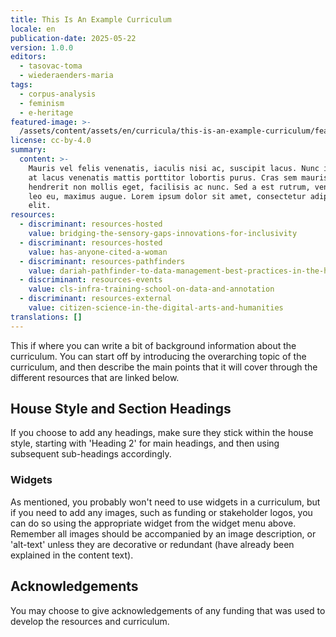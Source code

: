 ```yaml
---
title: This Is An Example Curriculum
locale: en
publication-date: 2025-05-22
version: 1.0.0
editors:
  - tasovac-toma
  - wiederaenders-maria
tags:
  - corpus-analysis
  - feminism
  - e-heritage
featured-image: >-
  /assets/content/assets/en/curricula/this-is-an-example-curriculum/featured-image.jpg
license: cc-by-4.0
summary:
  content: >-
    Mauris vel felis venenatis, iaculis nisi ac, suscipit lacus. Nunc id dolor
    at lacus venenatis mattis porttitor lobortis purus. Cras sem mauris,
    hendrerit non mollis eget, facilisis ac nunc. Sed a est rutrum, venenatis
    leo eu, maximus augue. Lorem ipsum dolor sit amet, consectetur adipiscing
    elit.
resources:
  - discriminant: resources-hosted
    value: bridging-the-sensory-gaps-innovations-for-inclusivity
  - discriminant: resources-hosted
    value: has-anyone-cited-a-woman
  - discriminant: resources-pathfinders
    value: dariah-pathfinder-to-data-management-best-practices-in-the-humanities
  - discriminant: resources-events
    value: cls-infra-training-school-on-data-and-annotation
  - discriminant: resources-external
    value: citizen-science-in-the-digital-arts-and-humanities
translations: []
---
```

This if where you can write a bit of background information about the curriculum.  You can start off by introducing the overarching topic of the curriculum, and then describe the main points that it will cover through the different resources that are linked below.&#x20;

## House Style and Section Headings

If you choose to add any headings, make sure they stick within the house style, starting with 'Heading 2' for main headings, and then using subsequent sub-headings accordingly.&#x20;

### Widgets

As mentioned, you probably won't need to use widgets in a curriculum, but if you need to add any images, such as funding or stakeholder logos, you can do so using the appropriate widget from the widget menu above.  Remember all images should be accompanied by an image description, or 'alt-text' unless they are decorative or redundant (have already been explained in the content text).

## Acknowledgements

You may choose to give acknowledgements of any funding that was used to develop the resources and curriculum. &#x20;



